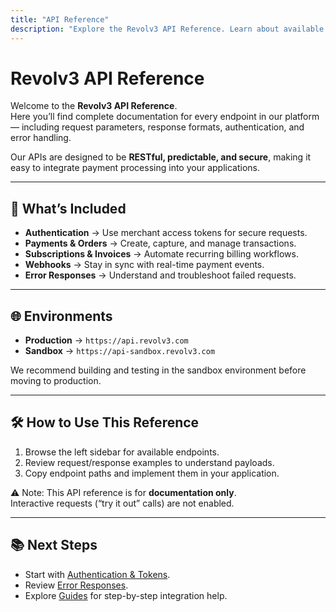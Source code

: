 ```yaml
---
title: "API Reference"
description: "Explore the Revolv3 API Reference. Learn about available endpoints, authentication, environments, and how to integrate payments using our REST APIs."
---
```


# Revolv3 API Reference

Welcome to the **Revolv3 API Reference**.  
Here you’ll find complete documentation for every endpoint in our platform — including request parameters, response formats, authentication, and error handling.

Our APIs are designed to be **RESTful, predictable, and secure**, making it easy to integrate payment processing into your applications.

---

## 📌 What’s Included

- **Authentication** → Use merchant access tokens for secure requests.  
- **Payments & Orders** → Create, capture, and manage transactions.  
- **Subscriptions & Invoices** → Automate recurring billing workflows.  
- **Webhooks** → Stay in sync with real-time payment events.  
- **Error Responses** → Understand and troubleshoot failed requests.  

---

## 🌐 Environments

- **Production** → `https://api.revolv3.com`  
- **Sandbox** → `https://api-sandbox.revolv3.com`  

We recommend building and testing in the sandbox environment before moving to production.

---

## 🛠 How to Use This Reference

1. Browse the left sidebar for available endpoints.  
2. Review request/response examples to understand payloads.  
3. Copy endpoint paths and implement them in your application.  

⚠️ Note: This API reference is for **documentation only**.  
Interactive requests (“try it out” calls) are not enabled.

---

## 📚 Next Steps

- Start with [Authentication & Tokens](/docs/merchant-access-token).  
- Review [Error Responses](/docs/error-responses).  
- Explore [Guides](/guides) for step-by-step integration help.  
